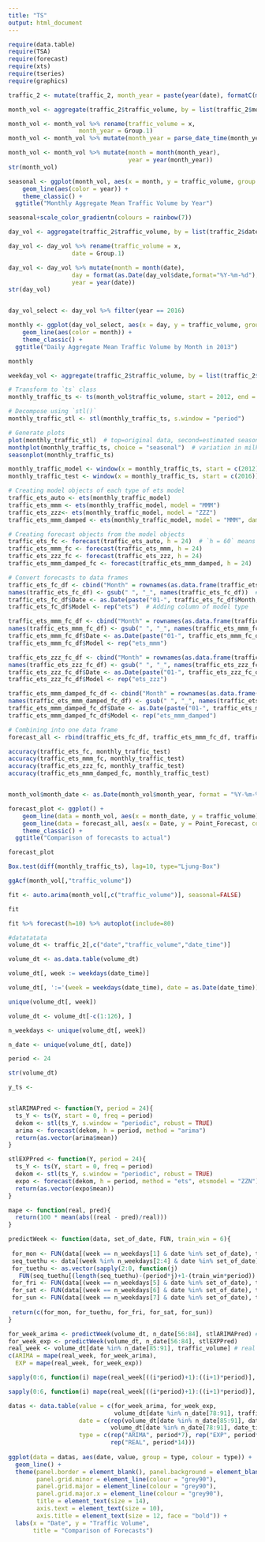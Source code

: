 ```yaml
---
title: "TS"
output: html_document
---
```


```r
require(data.table)
require(TSA)
require(forecast)
require(xts)
require(tseries)
require(graphics)
```
```r
traffic_2 <- mutate(traffic_2, month_year = paste(year(date), formatC(month(date), width = 2, flag = "0")))

month_vol <- aggregate(traffic_2$traffic_volume, by = list(traffic_2$month_year), FUN = function(x) mean(x, na.rm=T))

month_vol <- month_vol %>% rename(traffic_volume = x,
                    month_year = Group.1)
month_vol <- month_vol %>% mutate(month_year = parse_date_time(month_year, "ym"))

month_vol <- month_vol %>% mutate(month = month(month_year),
                                  year = year(month_year))
str(month_vol)

seasonal <- ggplot(month_vol, aes(x = month, y = traffic_volume, group = year)) +
	geom_line(aes(color = year)) +
	theme_classic() +
  ggtitle("Monthly Aggregate Mean Traffic Volume by Year")

seasonal+scale_color_gradientn(colours = rainbow(7))
```
```r
day_vol <- aggregate(traffic_2$traffic_volume, by = list(traffic_2$date), FUN = function(x) mean(x, na.rm=T))

day_vol <- day_vol %>% rename(traffic_volume = x,
                  date = Group.1)

day_vol <- day_vol %>% mutate(month = month(date),
                  day = format(as.Date(day_vol$date,format="%Y-%m-%d"), format = "%d"),
                  year = year(date))
str(day_vol)


day_vol_select <- day_vol %>% filter(year == 2016)

monthly <- ggplot(day_vol_select, aes(x = day, y = traffic_volume, group = month)) +
	geom_line(aes(color = month)) +
	theme_classic() +
  ggtitle("Daily Aggregate Mean Traffic Volume by Month in 2013")

monthly
```
```r
weekday_vol <- aggregate(traffic_2$traffic_volume, by = list(traffic_2$hour), FUN = function(x) mean(x, na.rm=T))
```

```r
# Transform to `ts` class
monthly_traffic_ts <- ts(month_vol$traffic_volume, start = 2012, end = 2018, freq = 12)  # Specify start and end year, measurement frequency (monthly = 12)

# Decompose using `stl()`
monthly_traffic_stl <- stl(monthly_traffic_ts, s.window = "period")

# Generate plots
plot(monthly_traffic_stl)  # top=original data, second=estimated seasonal, third=estimated smooth trend, bottom=estimated irregular element i.e. unaccounted for variation
monthplot(monthly_traffic_ts, choice = "seasonal")  # variation in milk production for each month
seasonplot(monthly_traffic_ts)
```
```r
monthly_traffic_model <- window(x = monthly_traffic_ts, start = c(2012), end = c(2016))
monthly_traffic_test <- window(x = monthly_traffic_ts, start = c(2016))

```

```r
# Creating model objects of each type of ets model
traffic_ets_auto <- ets(monthly_traffic_model)
traffic_ets_mmm <- ets(monthly_traffic_model, model = "MMM")
traffic_ets_zzz<- ets(monthly_traffic_model, model = "ZZZ")
traffic_ets_mmm_damped <- ets(monthly_traffic_model, model = "MMM", damped = TRUE)

# Creating forecast objects from the model objects
traffic_ets_fc <- forecast(traffic_ets_auto, h = 24)  # `h = 60` means that the forecast will be 60 time periods long, in our case a time period is one month
traffic_ets_mmm_fc <- forecast(traffic_ets_mmm, h = 24)
traffic_ets_zzz_fc <- forecast(traffic_ets_zzz, h = 24)
traffic_ets_mmm_damped_fc <- forecast(traffic_ets_mmm_damped, h = 24)

# Convert forecasts to data frames
traffic_ets_fc_df <- cbind("Month" = rownames(as.data.frame(traffic_ets_fc)), as.data.frame(traffic_ets_fc))  # Creating a data frame
names(traffic_ets_fc_df) <- gsub(" ", "_", names(traffic_ets_fc_df))  # Removing whitespace from column names
traffic_ets_fc_df$Date <- as.Date(paste("01-", traffic_ets_fc_df$Month, sep = ""), format = "%d-%b %Y")  # prepending day of month to date
traffic_ets_fc_df$Model <- rep("ets")  # Adding column of model type

traffic_ets_mmm_fc_df <- cbind("Month" = rownames(as.data.frame(traffic_ets_mmm_fc)), as.data.frame(traffic_ets_mmm_fc))
names(traffic_ets_mmm_fc_df) <- gsub(" ", "_", names(traffic_ets_mmm_fc_df))
traffic_ets_mmm_fc_df$Date <- as.Date(paste("01-", traffic_ets_mmm_fc_df$Month, sep = ""), format = "%d-%b %Y")
traffic_ets_mmm_fc_df$Model <- rep("ets_mmm")

traffic_ets_zzz_fc_df <- cbind("Month" = rownames(as.data.frame(traffic_ets_zzz_fc)), as.data.frame(traffic_ets_zzz_fc))
names(traffic_ets_zzz_fc_df) <- gsub(" ", "_", names(traffic_ets_zzz_fc_df))
traffic_ets_zzz_fc_df$Date <- as.Date(paste("01-", traffic_ets_zzz_fc_df$Month, sep = ""), format = "%d-%b %Y")
traffic_ets_zzz_fc_df$Model <- rep("ets_zzz")

traffic_ets_mmm_damped_fc_df <- cbind("Month" = rownames(as.data.frame(traffic_ets_mmm_damped_fc)), as.data.frame(traffic_ets_mmm_damped_fc))
names(traffic_ets_mmm_damped_fc_df) <- gsub(" ", "_", names(traffic_ets_mmm_damped_fc_df))
traffic_ets_mmm_damped_fc_df$Date <- as.Date(paste("01-", traffic_ets_mmm_damped_fc_df$Month, sep = ""), format = "%d-%b %Y")
traffic_ets_mmm_damped_fc_df$Model <- rep("ets_mmm_damped")

# Combining into one data frame
forecast_all <- rbind(traffic_ets_fc_df, traffic_ets_mmm_fc_df, traffic_ets_zzz_fc_df, traffic_ets_mmm_damped_fc_df)
```

```r
accuracy(traffic_ets_fc, monthly_traffic_test)
accuracy(traffic_ets_mmm_fc, monthly_traffic_test)
accuracy(traffic_ets_zzz_fc, monthly_traffic_test)
accuracy(traffic_ets_mmm_damped_fc, monthly_traffic_test)


month_vol$month_date <- as.Date(month_vol$month_year, format = "%Y-%m-%d")

forecast_plot <- ggplot() +
	geom_line(data = month_vol, aes(x = month_date, y = traffic_volume)) +  # Plotting original data
	geom_line(data = forecast_all, aes(x = Date, y = Point_Forecast, colour = Model)) +  # Plotting model forecasts
	theme_classic() +
  ggtitle("Comparison of forecasts to actual")

forecast_plot
```
```r
Box.test(diff(monthly_traffic_ts), lag=10, type="Ljung-Box")

ggAcf(month_vol[,"traffic_volume"])

fit <- auto.arima(month_vol[,c("traffic_volume")], seasonal=FALSE)

fit

fit %>% forecast(h=10) %>% autoplot(include=80)
```
```r
#datatatata
volume_dt <- traffic_2[,c("date","traffic_volume","date_time")]

volume_dt <- as.data.table(volume_dt)

volume_dt[, week := weekdays(date_time)]

volume_dt[, ':='(week = weekdays(date_time), date = as.Date(date_time))]

unique(volume_dt[, week])

volume_dt <- volume_dt[-c(1:126), ]

n_weekdays <- unique(volume_dt[, week])

n_date <- unique(volume_dt[, date])

period <- 24

str(volume_dt)
```
```r
y_ts <- 



```

```r
stlARIMAPred <- function(Y, period = 24){
  ts_Y <- ts(Y, start = 0, freq = period)
  dekom <- stl(ts_Y, s.window = "periodic", robust = TRUE)
  arima <- forecast(dekom, h = period, method = "arima")
  return(as.vector(arima$mean))
}

stlEXPPred <- function(Y, period = 24){
  ts_Y <- ts(Y, start = 0, freq = period)
  dekom <- stl(ts_Y, s.window = "periodic", robust = TRUE)
  expo <- forecast(dekom, h = period, method = "ets", etsmodel = "ZZN")
  return(as.vector(expo$mean))
}

mape <- function(real, pred){
  return(100 * mean(abs((real - pred)/real)))
}

predictWeek <- function(data, set_of_date, FUN, train_win = 6){
 
 for_mon <- FUN(data[(week == n_weekdays[1] & date %in% set_of_date), traffic_volume])
 seq_tuethu <- data[(week %in% n_weekdays[2:4] & date %in% set_of_date), traffic_volume]
 for_tuethu <- as.vector(sapply(2:0, function(j)
   FUN(seq_tuethu[(length(seq_tuethu)-(period*j)+1-(train_win*period)):(length(seq_tuethu)-(period*j))])))
 for_fri <- FUN(data[(week == n_weekdays[5] & date %in% set_of_date), traffic_volume])
 for_sat <- FUN(data[(week == n_weekdays[6] & date %in% set_of_date), traffic_volume])
 for_sun <- FUN(data[(week == n_weekdays[7] & date %in% set_of_date), traffic_volume])
 
 return(c(for_mon, for_tuethu, for_fri, for_sat, for_sun))
}
```

```r
for_week_arima <- predictWeek(volume_dt, n_date[56:84], stlARIMAPred) # forecast for one week
for_week_exp <- predictWeek(volume_dt, n_date[56:84], stlEXPPred)
real_week <- volume_dt[date %in% n_date[85:91], traffic_volume] # real consumption
c(ARIMA = mape(real_week, for_week_arima),
  EXP = mape(real_week, for_week_exp))
```
```r
sapply(0:6, function(i) mape(real_week[((i*period)+1):((i+1)*period)], for_week_arima[((i*period)+1):((i+1)*period)]))

sapply(0:6, function(i) mape(real_week[((i*period)+1):((i+1)*period)], for_week_exp[((i*period)+1):((i+1)*period)]))
```

```r
datas <- data.table(value = c(for_week_arima, for_week_exp,
                              volume_dt[date %in% n_date[78:91], traffic_volume]),
                    date = c(rep(volume_dt[date %in% n_date[85:91], date_time], 2),
                             volume_dt[date %in% n_date[78:91], date_time]),
                    type = c(rep("ARIMA", period*7), rep("EXP", period*7),
                             rep("REAL", period*14)))
 
ggplot(data = datas, aes(date, value, group = type, colour = type)) +
  geom_line() +
  theme(panel.border = element_blank(), panel.background = element_blank(),
        panel.grid.minor = element_line(colour = "grey90"),
        panel.grid.major = element_line(colour = "grey90"),
        panel.grid.major.x = element_line(colour = "grey90"),
        title = element_text(size = 14),
        axis.text = element_text(size = 10),
        axis.title = element_text(size = 12, face = "bold")) +
  labs(x = "Date", y = "Traffic Volume",
       title = "Comparison of Forecasts")

```



